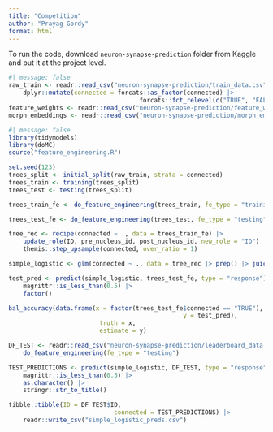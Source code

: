 ```yaml
---
title: "Competition"
author: "Prayag Gordy"
format: html
---
```


To run the code, download `neuron-synapse-prediction` folder from Kaggle and put it at the project level.

```r
#| message: false
raw_train <- readr::read_csv("neuron-synapse-prediction/train_data.csv") |>
	dplyr::mutate(connected = forcats::as_factor(connected) |>
									forcats::fct_relevel(c("TRUE", "FALSE")))
feature_weights <- readr::read_csv("neuron-synapse-prediction/feature_weights.csv")
morph_embeddings <- readr::read_csv("neuron-synapse-prediction/morph_embeddings.csv")
```

```r
#| message: false
library(tidymodels)
library(doMC)
source("feature_engineering.R")
```

```r
set.seed(123)
trees_split <- initial_split(raw_train, strata = connected)
trees_train <- training(trees_split)
trees_test <- testing(trees_split)
```

```r
trees_train_fe <- do_feature_engineering(trees_train, fe_type = "training")
```

```r
trees_test_fe <- do_feature_engineering(trees_test, fe_type = "testing")
```

```r
tree_rec <- recipe(connected ~ ., data = trees_train_fe) |>
	update_role(ID, pre_nucleus_id, post_nucleus_id, new_role = "ID") |>
	themis::step_upsample(connected, over_ratio = 1)
```

```r
simple_logistic <- glm(connected ~ ., data = tree_rec |> prep() |> juice(), family = "binomial")
```

```r
test_pred <- predict(simple_logistic, trees_test_fe, type = "response") |>
	magrittr::is_less_than(0.5) |>
	factor()
```

```r
bal_accuracy(data.frame(x = factor(trees_test_fe$connected == "TRUE"),
												y = test_pred),
						 truth = x,
						 estimate = y)
```

```r
DF_TEST <- readr::read_csv("neuron-synapse-prediction/leaderboard_data.csv") |>
	do_feature_engineering(fe_type = "testing")
```

```r
TEST_PREDICTIONS <- predict(simple_logistic, DF_TEST, type = "response") |>
	magrittr::is_less_than(0.5) |>
	as.character() |>
	stringr::str_to_title()
```

```r
tibble::tibble(ID = DF_TEST$ID,
							 connected = TEST_PREDICTIONS) |>
	readr::write_csv("simple_logistic_preds.csv")
```







